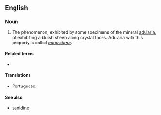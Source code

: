 ==English==

===Noun===
{{en-noun|-}}

# The phenomenon, exhibited by some specimens of the mineral [[adularia]], of exhibiting a bluish sheen along crystal faces. Adularia with this property is called ''[[moonstone]]''.

====Related terms====
* {{l|en|adularescent}}

====Translations====
{{trans-top|bluish sheen along crystal faces}}
* Portuguese: {{t|pt|adularescência|f}}
{{trans-mid}}
{{trans-bottom}}

====See also====
* [[sanidine]]